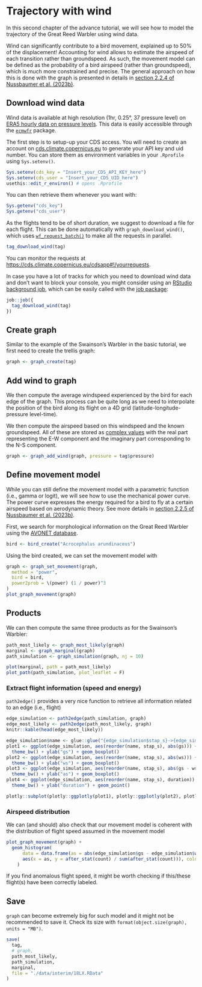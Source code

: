 # Trajectory with wind

In this second chapter of the advance tutorial, we will see how to model the trajectory of the Great Reed Warbler using wind data. 

Wind can significantly contribute to a bird movement, explained up to 50% of the displacement! Accounting for wind allows to estimate the airspeed of each transition rather than groundspeed. As such, the movement model can be defined as the probability of a bird airspeed (rather than groundspeed), which is much more constrained and precise. The general approach on how this is done with the graph is presented in details in [section 2.2.4 of Nussbaumer et al. (2023b)](https://besjournals.onlinelibrary.wiley.com/doi/10.1111/2041-210X.14082#mee314082-sec-0008-title).

## Download wind data

Wind data is available at high resolution (1hr, 0.25°, 37 pressure level) on [ERA5 hourly data on pressure levels](https://doi.org/10.24381/cds.bd0915c6). This data is easily accessible through the [`ecmwfr`](https://bluegreen-labs.github.io/ecmwfr) package. 

The first step is to setup-up your CDS access. You will need to create an account on [cds.climate.copernicus.eu](https://cds.climate.copernicus.eu/user/register) to generate your API key and uid number. You can store them as environment variables in your `.Rprofile` using `Sys.setenv()`.

```r
Sys.setenv(cds_key = "Insert_your_CDS_API_KEY_here")
Sys.setenv(cds_user = "Insert_your_CDS_UID_here")
usethis::edit_r_environ() # opens .Rprofile
```

You can then retrieve them whenever you want with:

```r
Sys.getenv("cds_key")
Sys.getenv("cds_user")
```

As the flights tend to be of short duration, we suggest to download a file for each flight. This can be done automatically with `graph_download_wind()`, which uses [`wf_request_batch()`](https://bluegreen-labs.github.io/ecmwfr/articles/advanced_vignette.html#batch-parallel-requests) to make all the requests in parallel. 

```r
tag_download_wind(tag)
```

You can monitor the requests at <https://cds.climate.copernicus.eu/cdsapp#!/yourrequests>.

In case you have a lot of tracks for which you need to download wind data and don't want to block your console, you might consider using an [RStudio background job](https://solutions.rstudio.com/r/jobs/), which can be easily called with the [job package](https://lindeloev.github.io/job/):

```r
job::job({
  tag_download_wind(tag)
})
```

## Create graph

Similar to the example of the Swainson's Warbler in the basic tutorial, we first need to create the trellis graph:

```r
graph <- graph_create(tag)
```

## Add wind to graph

We then compute the average windspeed experienced by the bird for each edge of the graph. This process can be quite long as we need to interpolate the position of the bird along its flight on a 4D grid (latitude-longitude-pressure level-time). 

We then compute the airspeed based on this windspeed and the known groundspeed. All of these are stored as [complex values](https://stat.ethz.ch/R-manual/R-devel/library/base/html/complex.html) with the real part representing the E-W component and the imaginary part corresponding to the N-S component.

```r
graph <- graph_add_wind(graph, pressure = tag$pressure)
```

## Define movement model

While you can still define the movement model with a parametric function (i.e., gamma or logit), we will see how to use the mechanical power curve. The power curve expresses the energy required for a bird to fly at a certain airspeed based on aerodynamic theory. See more details in [section 2.2.5 of Nussbaumer et al. (2023b)](https://besjournals.onlinelibrary.wiley.com/doi/10.1111/2041-210X.14082#mee314082-sec-0009-title).

First, we search for morphological information on the Great Reed Warbler using the [AVONET database](https://doi.org/10.6084/m9.figshare.16586228.v5).

```r
bird <- bird_create("Acrocephalus arundinaceus")
```

Using the bird created, we can set the movement model with

```r
graph <- graph_set_movement(graph,
  method = "power",
  bird = bird,
  power2prob = \(power) (1 / power)^3
)
plot_graph_movement(graph)
```

## Products

We can then compute the same three products as for the Swainson's Warbler:

```r
path_most_likely <- graph_most_likely(graph)
marginal <- graph_marginal(graph)
path_simulation <- graph_simulation(graph, nj = 10)
```

```r
plot(marginal, path = path_most_likely)
plot_path(path_simulation, plot_leaflet = F)
```

### Extract flight information (speed and energy)

`path2edge()` provides a very nice function to retrieve all information related to an edge (i.e., flight)

```r
edge_simulation <- path2edge(path_simulation, graph)
edge_most_likely <- path2edge(path_most_likely, graph)
knitr::kable(head(edge_most_likely))
```


```r
edge_simulation$name <- glue::glue("{edge_simulation$stap_s}->{edge_simulation$stap_t}")
plot1 <- ggplot(edge_simulation, aes(reorder(name, stap_s), abs(gs))) +
  theme_bw() + ylab("gs") + geom_boxplot()
plot2 <- ggplot(edge_simulation, aes(reorder(name, stap_s), abs(ws))) +
  theme_bw() + ylab("ws") + geom_boxplot()
plot3 <- ggplot(edge_simulation, aes(reorder(name, stap_s), abs(gs - ws))) +
  theme_bw() + ylab("as") + geom_boxplot()
plot4 <- ggplot(edge_simulation, aes(reorder(name, stap_s), duration)) +
  theme_bw() + ylab("duration") + geom_point()

plotly::subplot(plotly::ggplotly(plot1), plotly::ggplotly(plot2), plotly::ggplotly(plot3), plotly::ggplotly(plot4), nrows = 4, titleY = TRUE)
```

### Airspeed distribution

We can (and should) also check that our movement model is coherent with the distribution of flight speed assumed in the movement model 

```r
plot_graph_movement(graph) + 
  geom_histogram(
      data = data.frame(as = abs(edge_simulation$gs - edge_simulation$ws)),
      aes(x = as, y = after_stat(count) / sum(after_stat(count))), color="black", fill=NA, bins=100
    )
```

If you find anomalous flight speed, it might be worth checking if this/these flight(s) have been correctly labeled. 

## Save

`graph` can become extremely big for such model and it might not be recommended to save it. Check its size with `format(object.size(graph), units = "MB")`.

```r
save(
  tag,
  # graph,
  path_most_likely,
  path_simulation,
  marginal,
  file = "./data/interim/18LX.RData"
)
```
